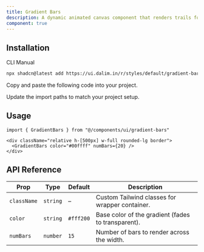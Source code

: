 ```yaml
---
title: Gradient Bars
description: A dynamic animated canvas component that renders trails following the cursor with configurable physics and color cycling.
component: true
---
```


<ComponentPreview
  name="gradient-bars-default"
  className="[&_.preview>[data-orientation=vertical]]:sm:max-w-[90%] **:[.preview]:min-h-[500px]"
  description="A customizable animated canvas background."
  align="start"
/>
 
## Installation

<CodeTabs>

<TabsList>
  <TabsTrigger value="cli">CLI</TabsTrigger>
  <TabsTrigger value="manual">Manual</TabsTrigger>
</TabsList>

<TabsContent value="cli">

```bash
npx shadcn@latest add https://ui.dalim.in/r/styles/default/gradient-bars.json
```

</TabsContent> <TabsContent value="manual"> <Steps>

<Step>Copy and paste the following code into your project.</Step>

<ComponentSource name="gradient-bars" title="components/ui/gradient-bars.tsx" />

<Step>Update the import paths to match your project setup.</Step>

</Steps> </TabsContent> </CodeTabs>

## Usage

```tsx  
import { GradientBars } from "@/components/ui/gradient-bars"
```

```tsx showLineNumbers
<div className="relative h-[500px] w-full rounded-lg border">
  <GradientBars color="#00ffff" numBars={20} />
</div>
```
## API Reference

| Prop        | Type     | Default   | Description |
|-------------|----------|-----------|-------------|
| `className` | `string` | –         | Custom Tailwind classes for wrapper container. |
| `color`     | `string` | `#fff200` | Base color of the gradient (fades to transparent). |
| `numBars`   | `number` | `15`      | Number of bars to render across the width. |
